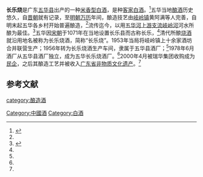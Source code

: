{{中国非物质文化遗产 
| 级别 = 省
|名称 = 长乐烧酿造技艺
|子项 = 
|图片 = 
|申报地区或单位 = [[梅州市|梅州市]]
|序号 = 21
|编号项目 = Ⅷ-50
|登录时间 = 2015
|备注 = 第五批省级非遗项目
|分类 = 传统技艺
|省区市 = 广东省
}}
'''长乐烧'''是广东[[五华县|五华县]]出产的一种[[米香型白酒|米香型白酒]]，是种[[客家|客家]][[中国烧酒|白酒]]。<ref name=l0>{{cite web|url=http://www.newskj.com/kj/system/2019/09/12/030086230.shtml|title=千年历史的客家米香酒：五华长乐烧|language=Zh-hans|accessdate=2019年9月12日|archive-date=2019年10月16日|archive-url=https://web.archive.org/web/20191016190250/http://www.newskj.com/kj/system/2019/09/12/030086230.shtml|dead-url=no}}</ref>五华当地[[酿酒|酿酒]]历史悠久，自[[晋朝|晋朝]]就有记录，至[[明朝|明朝]][[万历|万历]]年间，酿造技艺由[[岐岭镇|岐岭镇]]黄阿满等人完善，自明末起五华各乡村开始普遍酿造，<ref name=l0/>流传迄今，以用[[五华河|五华河]][[上游|上游]][[支流|支流]][[岐岭河|岐岭河]]河水所酿为最佳。<ref name=l1>{{cite web|url=http://www.infonht.cn/ViewMessage.aspx?MessageId=6404&ColumnId=31 |title=酒是故乡醇：岭南佳酿香飘四溢|language=Zh-hans|accessdate=2018年10月11日}}</ref>五华因[[宋朝|宋朝]]于1071年在当地设置长乐县而古称长乐，<ref name=l0/>清代所酿[[烧酒|烧酒]]就沿用地名被称为长乐烧酒，简称“长乐烧”。1953年当局将岐岭镇上十余家酒坊合并联营生产；1956年转为长乐烧酒生产车间，隶属于五华县酒厂；<ref name=l1/>1978年6月酒厂从五华县酒厂独立，成为五华长乐烧酒厂。<ref name=l1/>2000年4月被瑞华集团收购成为[[民企|民企]]，之后其酿造工艺并被收入[[广东省|广东省]][[非物质文化遗产|非物质文化遗产]]。<ref name=l1/>

==参考文献==
{{reflist}}
{{饮料小作品}}
{{中華酒文化}}

[[category:酿造酒|category:酿造酒]]
[[Category:中國酒|Category:中國酒]]
[[Category:白酒|Category:白酒]]